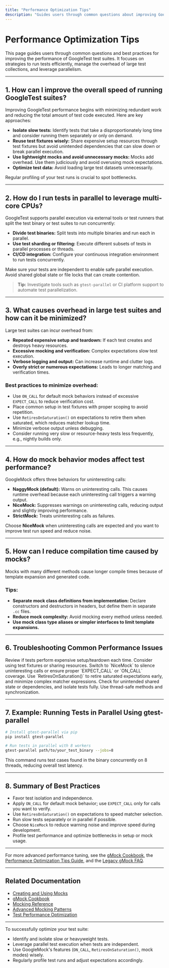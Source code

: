 ```yaml
---
title: "Performance Optimization Tips"
description: "Guides users through common questions about improving GoogleTest performance, running tests in parallel, and minimizing overhead in large test suites."
---
```


# Performance Optimization Tips

This page guides users through common questions and best practices for improving the performance of GoogleTest test suites. It focuses on strategies to run tests efficiently, manage the overhead of large test collections, and leverage parallelism.

---

## 1. How can I improve the overall speed of running GoogleTest suites?

Improving GoogleTest performance begins with minimizing redundant work and reducing the total amount of test code executed. Here are key approaches:

- **Isolate slow tests:** Identify tests that take a disproportionately long time and consider running them separately or only on demand.
- **Reuse test fixtures wisely:** Share expensive setup resources through test fixtures but avoid unintended dependencies that can slow down or break parallel execution.
- **Use lightweight mocks and avoid unnecessary mocks:** Mocks add overhead. Use them judiciously and avoid overusing mock expectations.
- **Optimize test data:** Avoid loading large test datasets unnecessarily.

Regular profiling of your test runs is crucial to spot bottlenecks.

---

## 2. How do I run tests in parallel to leverage multi-core CPUs?

GoogleTest supports parallel execution via external tools or test runners that split the test binary or test suites to run concurrently:

- **Divide test binaries:** Split tests into multiple binaries and run each in parallel.
- **Use test sharding or filtering:** Execute different subsets of tests in parallel processes or threads.
- **CI/CD integration:** Configure your continuous integration environment to run tests concurrently.

Make sure your tests are independent to enable safe parallel execution. Avoid shared global state or file locks that can create contention.

> **Tip:** Investigate tools such as `gtest-parallel` or CI platform support to automate test parallelization.

---

## 3. What causes overhead in large test suites and how can it be minimized?

Large test suites can incur overhead from:

- **Repeated expensive setup and teardown:** If each test creates and destroys heavy resources.
- **Excessive mocking and verification:** Complex expectations slow test execution.
- **Verbose logging and output:** Can increase runtime and clutter logs.
- **Overly strict or numerous expectations:** Leads to longer matching and verification times.

### Best practices to minimize overhead:

- Use `ON_CALL` for default mock behaviors instead of excessive `EXPECT_CALL` to reduce verification cost.
- Place common setup in test fixtures with proper scoping to avoid repetition.
- Use `RetiresOnSaturation()` on expectations to retire them when saturated, which reduces matcher lookup time.
- Minimize verbose output unless debugging.
- Consider running very slow or resource-heavy tests less frequently, e.g., nightly builds only.

---

## 4. How do mock behavior modes affect test performance?

GoogleMock offers three behaviors for uninteresting calls:

- **NaggyMock (default):** Warns on uninteresting calls. This causes runtime overhead because each uninteresting call triggers a warning output.
- **NiceMock:** Suppresses warnings on uninteresting calls, reducing output and slightly improving performance.
- **StrictMock:** Treats uninteresting calls as failures.

Choose **NiceMock** when uninteresting calls are expected and you want to improve test run speed and reduce noise.

---

## 5. How can I reduce compilation time caused by mocks?

Mocks with many different methods cause longer compile times because of template expansion and generated code.

### Tips:

- **Separate mock class definitions from implementation:** Declare constructors and destructors in headers, but define them in separate `.cc` files.
- **Reduce mock complexity:** Avoid mocking every method unless needed.
- **Use mock class type aliases or simpler interfaces to limit template expansions.**

---

## 6. Troubleshooting Common Performance Issues

<AccordionGroup title="Troubleshooting Performance">
<Accordion title="Tests take unexpectedly long to run">
Review if tests perform expensive setup/teardown each time. Consider using test fixtures or sharing resources.
</Accordion>
<Accordion title="Excessive warnings about uninteresting calls">
Switch to `NiceMock` to silence uninteresting calls or ensure proper `EXPECT_CALL` or `ON_CALL` coverage.
</Accordion>
<Accordion title="Mock expectations cause slowdowns">
Use `RetiresOnSaturation()` to retire saturated expectations early, and minimize complex matcher expressions.
</Accordion>
<Accordion title="Parallel test runs cause flaky failures">
Check for unintended shared state or dependencies, and isolate tests fully. Use thread-safe methods and synchronization.
</Accordion>
</AccordionGroup>

---

## 7. Example: Running Tests in Parallel Using gtest-parallel

```bash
# Install gtest-parallel via pip
pip install gtest-parallel

# Run tests in parallel with 8 workers
gtest-parallel path/to/your_test_binary --jobs=8
```

This command runs test cases found in the binary concurrently on 8 threads, reducing overall test latency.

---

## 8. Summary of Best Practices

- Favor test isolation and independence.
- Apply `ON_CALL` for default mock behavior; use `EXPECT_CALL` only for calls you want to verify.
- Use `RetiresOnSaturation()` on expectations to speed matcher selection.
- Run slow tests separately or in parallel if possible.
- Choose `NiceMock` to reduce warning noise and improve speed during development.
- Profile test performance and optimize bottlenecks in setup or mock usage.

---

For more advanced performance tuning, see the [gMock Cookbook](https://google.github.io/googletest/gmock_cook_book.html), the [Performance Optimization Tips Guide](https://google.github.io/googletest/guides/integration-and-realworld/performance-tips.html), and the [Legacy gMock FAQ](https://google.github.io/googletest/gmock_faq.html).

---

## Related Documentation

- [Creating and Using Mocks](https://google.github.io/googletest/guides/mocking-and-advanced-techniques/creating-and-using-mocks.html)
- [gMock Cookbook](https://google.github.io/googletest/gmock_cook_book.html)
- [Mocking Reference](https://google.github.io/googletest/reference/mocking.html)
- [Advanced Mocking Patterns](https://google.github.io/googletest/guides/mocking-and-advanced-techniques/advanced-mocking-patterns.html)
- [Test Performance Optimization](https://google.github.io/googletest/guides/integration-and-realworld/performance-tips.html)

---

<Check>
To successfully optimize your test suite:

- Identify and isolate slow or heavyweight tests.
- Leverage parallel test execution when tests are independent.
- Use GoogleMock's features (`ON_CALL`, `RetiresOnSaturation()`, mock modes) wisely.
- Regularly profile test runs and adjust expectations accordingly.
</Check>

